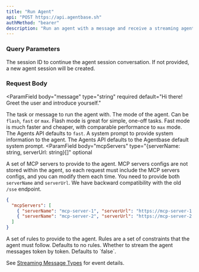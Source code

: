 ```yaml
---
title: "Run Agent"
api: "POST https://api.agentbase.sh"
authMethod: "bearer"
description: "Run an agent with a message and receive a streaming agent response."
---
```


### Query Parameters

<ParamField query="session" type="string" optional>
  The session ID to continue the agent session conversation. If not provided, a
  new agent session will be created.
</ParamField>

### Request Body

<ParamField
  body="message"
  type="string"
  required
  default="Hi there! Greet the user and introduce yourself."
>
  The task or message to run the agent with.
</ParamField>
<ParamField body="mode" type="string" optional default="fast">
  The mode of the agent. Can be `flash`, `fast` or `max`. Flash mode is great
  for simple, one-off tasks. Fast mode is much faster and cheaper, with
  comparable performance to `max` mode. The Agents API defaults to `fast`.
</ParamField>
<ParamField body="system" type="string" optional>
  A system prompt to provide system information to the agent. The Agents API
  defaults to the Agentbase default system prompt.
</ParamField>
<ParamField
  body="mcpServers"
  type="{serverName: string, serverUrl: string}[]"
  optional
>
  A set of MCP servers to provide to the agent. MCP servers configs are not
  stored within the agent, so each request must include the MCP servers configs,
  and you can modify them each time. You need to provide both `serverName` and
  `serverUrl`. We have backward compatibility with the old `/sse` endpoint.
  ```json
  {
    "mcpServers": [
      { "serverName": "mcp-server-1", "serverUrl": "https://mcp-server-1.com/mcp" },
      { "serverName": "mcp-server-2", "serverUrl": "https://mcp-server-2.com/mcp" }
    ]
  }
  ```
</ParamField>
<ParamField body="rules" type="string[]" optional>
  A set of rules to provide to the agent. Rules are a set of constraints that
  the agent must follow. Defaults to no rules.
</ParamField>
<ParamField body="streaming" type="boolean" optional>
  Whether to stream the agent messages token by token. Defaults to `false`.
</ParamField>

See [Streaming Message Types](/api/streaming-message-types) for event details.
